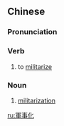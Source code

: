 {{also|军事化}}
==Chinese==
{{zh-forms|s=军事化|type=21}}

===Pronunciation===
{{zh-pron
|m=jūnshìhuà
|cat=v,n
}}

===Verb===
{{zh-verb}}

# to [[militarize]]

===Noun===
{{zh-noun}}

# [[militarization]]

[[ru:軍事化]]
